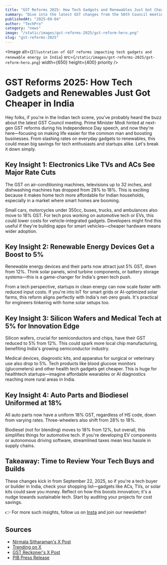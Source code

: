 ```yaml
---
title: "GST Reforms 2025: How Tech Gadgets and Renewables Just Got Cheaper in India"
summary: "Dive into the latest GST changes from the 56th Council meeting and see how they benefit tech products, from TVs to renewable energy devices."
publishedAt: "2025-09-04"
author: "TechPro"
category: "news" 
image: "/static/images/gst-reforms-2025/gst-reform-hero.png"
slug: "gst-reforms-2025"
---
```

<Image
  alt={`Illustration of GST reforms impacting tech gadgets and renewable energy in India`}
  src={`/static/images/gst-reforms-2025/gst-reform-hero.png`}
  width={650}
  height={400}
  priority
/>

# GST Reforms 2025: How Tech Gadgets and Renewables Just Got Cheaper in India

Hey folks, if you're in the Indian tech scene, you've probably heard the buzz about the latest GST Council meeting. Prime Minister Modi hinted at next-gen GST reforms during his Independence Day speech, and now they're here—focusing on making life easier for the common man and boosting businesses. From slashing rates on everyday gadgets to renewables, this could mean big savings for tech enthusiasts and startups alike. Let's break it down simply.

## Key Insight 1: Electronics Like TVs and ACs See Major Rate Cuts
The GST on air-conditioning machines, televisions up to 32 inches, and dishwashing machines has dropped from 28% to 18%. This is exciting because it makes home tech more affordable for Indian households, especially in a market where smart homes are booming.

Small cars, motorcycles under 350cc, buses, trucks, and ambulances also move to 18% GST. For tech pros working on automotive tech or EVs, this could lower costs for vehicle-integrated gadgets. Developers might find this useful if they're building apps for smart vehicles—cheaper hardware means wider adoption.

## Key Insight 2: Renewable Energy Devices Get a Boost to 5%
Renewable energy devices and their parts now attract just 5% GST, down from 12%. Think solar panels, wind turbine components, or battery storage systems—this is a game-changer for India's green tech push.

From a tech perspective, startups in clean energy can now scale faster with reduced input costs. If you're into IoT for smart grids or AI-optimized solar farms, this reform aligns perfectly with India's net-zero goals. It's practical for engineers tinkering with home solar setups too.

## Key Insight 3: Silicon Wafers and Medical Tech at 5% for Innovation Edge
Silicon wafers, crucial for semiconductors and chips, have their GST reduced to 5% from 12%. This could spark more local chip manufacturing, benefiting India's growing semiconductor industry.

Medical devices, diagnostic kits, and apparatus for surgical or veterinary use also drop to 5%. Tech products like blood glucose monitors (glucometers) and other health tech gadgets get cheaper. This is huge for healthtech startups—imagine affordable wearables or AI diagnostics reaching more rural areas in India.

## Key Insight 4: Auto Parts and Biodiesel Uniformed at 18%
All auto parts now have a uniform 18% GST, regardless of HS code, down from varying rates. Three-wheelers also shift from 28% to 18%.

Biodiesel (not for blending) moves to 18% from 12%, but overall, this simplifies things for automotive tech. If you're developing EV components or autonomous driving software, streamlined taxes mean less hassle in supply chains.

## Takeaway: Time to Review Your Tech Buys and Builds
These changes kick in from September 22, 2025, so if you're a tech buyer or builder in India, check your shopping list—gadgets like ACs, TVs, or solar kits could save you money. Reflect on how this boosts innovation; it's a nudge towards sustainable tech. Start by auditing your projects for cost savings.

👉 For more such insights, follow us on [Insta](https://www.instagram.com/technologypro.in) and join our newsletter!

## Sources
- [Nirmala Sitharaman's X Post](https://x.com/nsitharamanoffc/status/1963280526216683647)
- [Trending on X](https://x.com/i/trending/1963306356599136331)
- [GST Reckoner's X Post](https://x.com/GSTReckoner/status/1963278983832686750)
- [PIB Press Release](https://www.pib.gov.in/PressReleasePage.aspx?PRID=2163555)